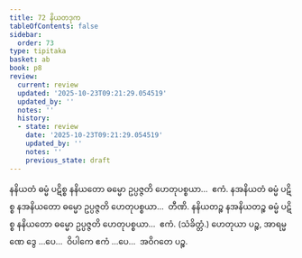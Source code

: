 ```yaml
---
title: 72 နိယတဒုက
tableOfContents: false
sidebar:
  order: 73
type: tipitaka
basket: ab
book: p8
review:
  current: review
  updated: '2025-10-23T09:21:29.054519'
  updated_by: ''
  notes: ''
  history:
  - state: review
    date: '2025-10-23T09:21:29.054519'
    updated_by: ''
    notes: ''
    previous_state: draft
---
```



<ReviewStatus review={frontmatter.review} showDetails={true} />

<HypothesisAnnotation frontmatter={frontmatter} />

<DynamicBreadcrumb />

<Division number="91" book="p8" e="ch" v="40" p="103">

<Paragraph number="302" book="p8">
နနိယတံ ဓမ္မံ ပဋိစ္စ နနိယတော ဓမ္မော ဥပ္ပဇ္ဇတိ ဟေတုပစ္စယာ…  ဧကံ.
</Paragraph>

<Paragraph number="303" book="p8">
နအနိယတံ ဓမ္မံ ပဋိစ္စ နအနိယတော ဓမ္မော ဥပ္ပဇ္ဇတိ ဟေတုပစ္စယာ…  တီဏိ.
</Paragraph>

<Paragraph number="304" book="p8">
နနိယတဉ္စ နအနိယတဉ္စ ဓမ္မံ ပဋိစ္စ နနိယတော ဓမ္မော ဥပ္ပဇ္ဇတိ ဟေတုပစ္စယာ…  ဧကံ. (သံခိတ္တံ.)
</Paragraph>

<Paragraph number="305" book="p8">
ဟေတုယာ ပဉ္စ, အာရမ္မဏေ ဒွေ …ပေ…  ဝိပါကေ ဧကံ …ပေ…  အဝိဂတေ ပဉ္စ.
</Paragraph>
</Division>
